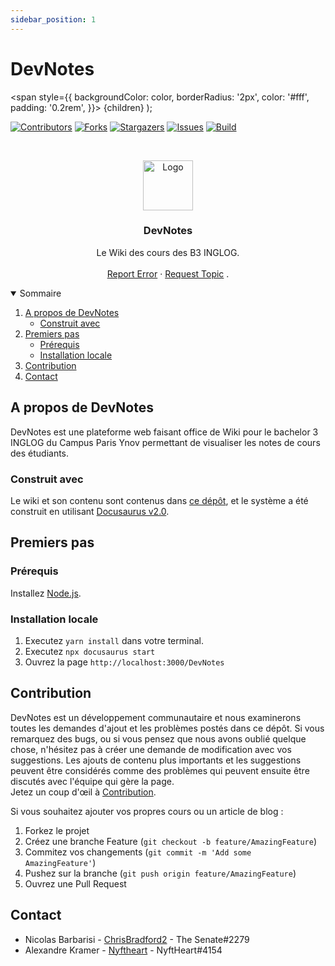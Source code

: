 ```yaml
---
sidebar_position: 1
---
```


# DevNotes

  <span
    style={{
      backgroundColor: color,
      borderRadius: '2px',
      color: '#fff',
      padding: '0.2rem',
    }}>
    {children}
  </span>
);

[![Contributors][contributors-shield]][contributors-url]
[![Forks][forks-shield]][forks-url]
[![Stargazers][stars-shield]][stars-url]
[![Issues][issues-shield]][issues-url]
[![Build][build-shield]][issues-url]

<!-- PROJECT LOGO -->
<br />
<p align="center">
    <img src="https://raw.githubusercontent.com/ChrisBradford2/DevNotes/dev/static/img/devnotes.png" alt="Logo" width="80" height="80" fill="#ffffff"/>

  <h3 align="center">DevNotes</h3>

  <p align="center">
    Le Wiki des cours des B3 INGLOG.
    <br />
    <br />
    <a href="https://github.com/ChrisBradford2/DevNotes/issues">Report Error</a>
    ·
    <a href="https://github.com/ChrisBradford2/DevNotes/issues">Request Topic</a>
    .
  </p>
</p>

<!-- TABLE OF CONTENTS -->
<details open="open">
  <summary>Sommaire</summary>
  <ol>
    <li>
      <a href="#a-propos-de-devnotes">A propos de DevNotes</a>
      <ul>
        <li><a href="#construit-avec">Construit avec</a></li>
      </ul>
    </li>
    <li>
      <a href="#premiers-pas">Premiers pas</a>
      <ul>
        <li><a href="#prérequis">Prérequis</a></li>
        <li><a href="#installation-locale">Installation locale</a></li>
      </ul>
    </li>
    <li><a href="#contribution">Contribution</a></li>
    <li><a href="#contact">Contact</a></li>
  </ol>
</details>

<!-- MENU STRUCTURE - CONTENT CREATION IN PROGRESS -->

<!--## Menu Structure - Content creation in progress - ASK FOR YOUR HELP!

Please feel free to contribute to any of the available pages. This is the current state of progress:

In this document all current Menu pages are marked with current progress status. You can choose the page you would like to contribute and get linked directly to the editable .md file in our Repo here:

https://www.notion.so/iotafoundation/Contribute-to-the-DevNotes-698e95b0bac8469d897fd13cf49574b3

Please mark the page you work on "in progress"-->

<!-- ABOUT THE PROJECT -->

## A propos de DevNotes

DevNotes est une plateforme web faisant office de Wiki pour le bachelor 3 INGLOG du Campus Paris Ynov permettant de visualiser les notes de cours des étudiants.

### Construit avec

Le wiki et son contenu sont contenus dans [ce dépôt](https://github.com/ChrisBradford2/DevNotes), et le système a été construit en utilisant [Docusaurus v2.0](https://docusaurus.io/).

<!-- GETTING STARTED -->

## Premiers pas

### Prérequis

Installez [Node.js](https://nodejs.org/en/download/).

### Installation locale

1. Executez `yarn install` dans votre terminal.
2. Executez `npx docusaurus start`
3. Ouvrez la page `http://localhost:3000/DevNotes`

<!-- CONTRIBUTING -->

## Contribution

DevNotes est un développement communautaire et nous examinerons toutes les demandes d'ajout et les problèmes postés dans ce dépôt. Si vous remarquez des bugs, ou si vous pensez que nous avons oublié quelque chose, n'hésitez pas à créer une demande de modification avec vos suggestions. Les ajouts de contenu plus importants et les suggestions peuvent être considérés comme des problèmes qui peuvent ensuite être discutés avec l'équipe qui gère la page.  
Jetez un coup d'œil à [Contribution](/contrib).

Si vous souhaitez ajouter vos propres cours ou un article de blog :
1. Forkez le projet
2. Créez une branche Feature (`git checkout -b feature/AmazingFeature`)
3. Commitez vos changements (`git commit -m 'Add some AmazingFeature'`)
4. Pushez sur la branche (`git push origin feature/AmazingFeature`)
5. Ouvrez une Pull Request

<!-- CONTACT -->

## Contact

- Nicolas Barbarisi - [ChrisBradford2](https://github.com/ChrisBradford2/) - <Highlight color="#5865F2">The Senate#2279</Highlight>
- Alexandre Kramer - [Nyftheart](https://github.com/Nyftheart) - <Highlight color="#5865F2">NyftHeart#4154</Highlight>

<!-- MARKDOWN LINKS & IMAGES -->
<!-- https://www.markdownguide.org/basic-syntax/#reference-style-links -->

[contributors-shield]: https://img.shields.io/github/contributors/ChrisBradford2/DevNotes.svg?style=for-the-badge
[contributors-url]: https://github.com/ChrisBradford2/DevNotes/graphs/contributors
[forks-shield]: https://img.shields.io/github/forks/ChrisBradford2/DevNotes.svg?style=for-the-badge
[forks-url]: https://github.com/ChrisBradford2/DevNotes/network/members
[stars-shield]: https://img.shields.io/github/stars/ChrisBradford2/DevNotes.svg?style=for-the-badge
[stars-url]: https://github.com/ChrisBradford2/DevNotes/stargazers
[issues-shield]: https://img.shields.io/github/issues/ChrisBradford2/DevNotes.svg?style=for-the-badge
[issues-url]: https://github.com/ChrisBradford2/DevNotes/issues
[build-shield]: https://img.shields.io/travis/com/ChrisBradford2/DevNotes/dev?style=for-the-badge
[licence-shield]: https://img.shields.io/github/license/ChrisBradford2/DevNotes?style=for-the-badge
[website-shield]: https://img.shields.io/website?down_color=red&down_message=down&style=for-the-badge&url=https%3A%2F%2Fchrisbradford2.github.io%2FDevNotes%2F
[milestones]: https://img.shields.io/github/milestones/progress-percent/ChrisBradford2/DevNotes/1?style=for-the-badge